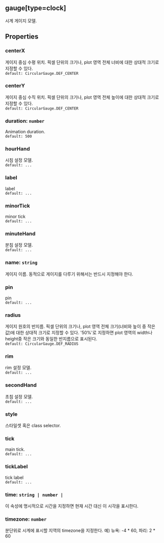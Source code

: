 ## gauge[type=clock]
시계 게이지 모델.
## Properties

### centerX
게이지 중심 수평 위치.
픽셀 단위의 크기나, plot 영역 전체 너비에 대한 상대적 크기로 지정할 수 있다.  
`default: CircularGauge.DEF_CENTER`  

### centerY
게이지 중심 수직 위치.
픽셀 단위의 크기나, plot 영역 전체 높이에 대한 상대적 크기로 지정할 수 있다.  
`default: CircularGauge.DEF_CENTER`  

### duration: `number`
Animation duration.  
`default: 500`  

### hourHand
시침 설정 모델.  
`default: ...`  

### label
label  
`default: ...`  

### minorTick
minor tick  
`default: ...`  

### minuteHand
분침 설정 모델.  
`default: ...`  

### name: `string`
게이지 이름.
동적으로 게이지를 다루기 위해서는 반드시 지정해야 한다.  

### pin
pin  
`default: ...`  

### radius
게이지 원호의 반지름.
픽셀 단위의 크기나, plot 영역 전체 크기(너비와 높이 중 작은 값)에 대한 상대적 크기로 지정할 수 있다.
'50%'로 지정하면 plot 영역의 width나 height중 작은 크기와 동일한 반지름으로 표시된다.  
`default: CircularGauge.DEF_RADIUS`  

### rim
rim 설정 모델.  
`default: ...`  

### secondHand
초침 설정 모델.  
`default: ...`  

### style
스타일셋 혹은 class selector.  

### tick
main tick.  
`default: ...`  

### tickLabel
tick label  
`default: ...`  

### time: `string | number | `
이 속성에 명시적으로 시간을 지정하면 현재 시간 대신 이 시각을 표시한다.  

### timezone: `number`
분단위로 시계에 표시할 지역의 timezone을 지정한다.
예) 뉴욕: -4 * 60, 파리: 2 * 60  
